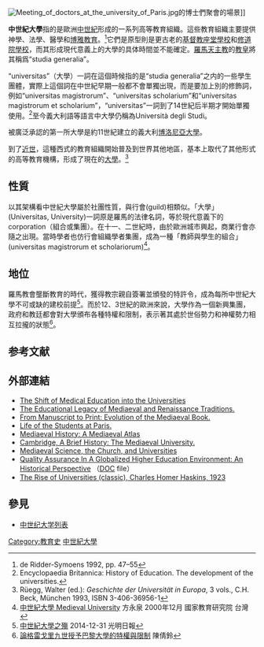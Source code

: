 [[Image:Meeting_of_doctors_at_the_university_of_Paris.jpg|thumb]]的博士們聚會的場景]]

'''中世紀大學'''指的是歐洲[[中世紀|中世紀]]形成的一系列高等教育組織。這些教育組織主要提供神學、法學、醫學和[[博雅教育|博雅教育]]。<ref name="de Ridder-Symoens 1992, 47–55">de Ridder-Symoens 1992, pp. 47–55</ref>它們是原型則是更古老的[[基督教|基督教]][[座堂學校|座堂學校]]和[[修道院學校|修道院學校]]，而其形成現代意義上的大學的具体時間並不能確定。[[羅馬天主教|羅馬天主教]]的[[教皇|教皇]]將其稱爲“studia generalia”。

“universitas”（大學）一詞在這個時候指的是“studia generalia”之内的一些學生團體，實際上這個詞在中世紀早期一般都不會單獨出現，而是要加上別的修飾詞，例如“universitas magistrorum”、“universitas scholarium”和“universitas magistrorum et scholarium”，“universitas”一詞到了14世紀后半期才開始單獨使用。<ref><gwmw class="ginger-module-highlighter-mistake-type-1" id="gwmw-15442358975538127925283">Encyclopaedia</gwmw> Britannica: History of Education. The development of the universities.</ref>至今義大利語等語言中大學仍稱為Università degli Studi。

被廣泛承認的第一所大學是約11世紀建立的義大利[[博洛尼亚大学|博洛尼亞大學]]。

到了[[近世|近世]]，這種西式的教育組織開始普及到世界其他地區，基本上取代了其他形式的高等教育機構，形成了現在的[[大學|大學]]。<ref>Rüegg, Walter (ed.): ''Geschichte der Universität in Europa'', 3 vols., C.H. Beck, München 1993, ISBN 3-406-36956-1</ref>

== 性質 ==
以其架構看中世紀大學屬於社團性質，與行會(guild)相類似。「大學」(Universitas, University)一詞原是羅馬的法律名詞，等於現代意義下的corporation（組合或集團）。在十一、二世紀時，由於歐洲城市興起，商業行會亦隨之出現。當時學者也仿行會組織學者集團，成為一種「教師與學生的組合」(universitas magistrorum et scholariorum)<ref name=":0">[http://terms.naer.edu.tw/detail/1302315/ 中世紀大學 Medieval University] {{Wayback|url=http://terms.naer.edu.tw/detail/1302315/ |date=20181209123709 }} 方永泉 2000年12月 國家教育研究院 台灣</ref>。

== 地位 ==
羅馬教會壟斷教育的時代，獲得教宗親自簽署並頒發的特許令，成為每所中世紀大學不可或缺的建校前提<ref>[http://history.people.com.cn/BIG5/n/2014/1231/c372330-26306210.html 中世紀大學之殤] {{Wayback|url=http://history.people.com.cn/BIG5/n/2014/1231/c372330-26306210.html |date=20181209124001 }} 2014-12-31 光明日報</ref>。而於12、3世紀的歐洲來說，大學作為一個新興集團，政府和教廷都會對大學頒布各種特權和限制，表示著其處於世俗勢力和神權勢力相互拉攏的狀態<ref>[http://www.cultus.hk/his5532/tutorials/paris/CHAN%20SIN%20LING.htm 論格雷戈里九世授予巴黎大學的特權與限制] {{Wayback|url=http://www.cultus.hk/his5532/tutorials/paris/CHAN%20SIN%20LING.htm |date=20181209124305 }} 陳倩鈴</ref>。

==参考文献==
{{reflist|30em}}

== 外部連結 ==
* [http://www.medievalists.net/2008/10/19/the-shift-of-medical-education-into-the-universities/ The Shift of Medical Education into the Universities]{{Wayback|url=http://www.medievalists.net/2008/10/19/the-shift-of-medical-education-into-the-universities/ |date=20160324145856 }}
* [https://web.archive.org/web/20040811153008/http://www.csupomona.edu/~plin/ls201/medieval2.html The Educational Legacy of Mediaeval and Renaissance Traditions.]
* [http://rmc.library.cornell.edu/medievalbook/intro.htm From Manuscript to Print: Evolution of the Mediaeval Book.]{{Wayback|url=http://rmc.library.cornell.edu/medievalbook/intro.htm |date=20160324195928 }}
* [http://www.fordham.edu/halsall/source/vitry1.html Life of the Students at Paris.]{{Wayback|url=http://www.fordham.edu/halsall/source/vitry1.html |date=20141030103821 }}
* [http://historymedren.about.com/library/atlas/blatmapuni.htm Mediaeval History: A Mediaeval Atlas]{{Wayback|url=http://historymedren.about.com/library/atlas/blatmapuni.htm |date=20160304121715 }}
* [https://web.archive.org/web/20040826022620/http://www.cam.ac.uk/cambuniv/pubs/history/medieval.html Cambridge, A Brief History: The Mediaeval University.]
* [http://www.bede.org.uk/university.htm Mediaeval Science, the Church, and Universities]{{Wayback|url=http://www.bede.org.uk/university.htm |date=20160406153625 }}
* [https://web.archive.org/web/20080216111819/http://www.ionio.gr/microsites/css/2006/docs/2007/QAIntro.K.Guruz.2007.doc Quality Assurance In A Globalized Higher Education Environment: An Historical Perspective] （[[DOC_(computing)|DOC]] file）
* [http://www.elfinspell.com/UniversitiesTitle.html The Rise of Universities (classic), Charles Homer Haskins, 1923]{{Wayback|url=http://www.elfinspell.com/UniversitiesTitle.html |date=20160331194613 }}
==參見==
*[[中世纪大学列表|中世纪大学列表]]
{{中世紀}}

[[Category:教育史|Category:教育史]]
[[Category:中世紀大學|]]